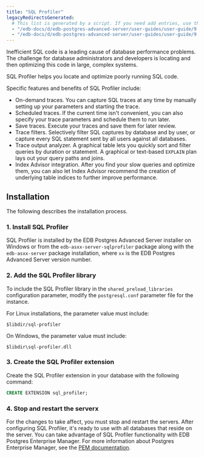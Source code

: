 ```yaml
---
title: "SQL Profiler"
legacyRedirectsGenerated:
  # This list is generated by a script. If you need add entries, use the `legacyRedirects` key.
  - "/edb-docs/d/edb-postgres-advanced-server/user-guides/user-guide/9.6/EDB_Postgres_Advanced_Server_Guide.1.58.html"
  - "/edb-docs/d/edb-postgres-advanced-server/user-guides/user-guide/9.5/EDB_Postgres_Enterprise_Guide.1.128.html"
---
```


<div id="sql_profiler" class="registered_link"></div>

Inefficient SQL code is a leading cause of database performance problems. The challenge for database administrators and developers is locating and then optimizing this code in large, complex systems.

SQL Profiler helps you locate and optimize poorly running SQL code.

Specific features and benefits of SQL Profiler include:

-   On-demand traces. You can capture SQL traces at any time by manually setting up your parameters and starting the trace.
-   Scheduled traces. If the current time isn't convenient, you can also specify your trace parameters and schedule them to run later.
-   Save traces. Execute your traces and save them for later review.
-   Trace filters. Selectively filter SQL captures by database and by user, or capture every SQL statement sent by all users against all databases.
-   Trace output analyzer. A graphical table lets you quickly sort and filter queries by duration or statement. A graphical or text-based `EXPLAIN` plan lays out your query paths and joins.
-   Index Advisor integration. After you find your slow queries and optimize them, you can also let Index Advisor recommend the creation of underlying table indices to further improve performance.

## Installation

The following describes the installation process.

### 1. Install SQL Profiler

SQL Profiler is installed by the EDB Postgres Advanced Server installer on Windows or from the `edb-asxx-server-sqlprofiler` package along with the `edb-asxx-server` package installation, where `xx` is the EDB Postgres Advanced Server version number.

### 2. Add the SQL Profiler library

To include the SQL Profiler library in the `shared_preload_libraries` configuration parameter, modify the `postgresql.conf` parameter file for the instance.

For Linux installations, the parameter value must include:

```text
$libdir/sql-profiler
```

On Windows, the parameter value must include:

```text
$libdir\sql-profiler.dll
```

### 3. Create the SQL Profiler extension

Create the SQL Profiler extension in your database with the following command:

```sql
CREATE EXTENSION sql_profiler;
```

### 4. Stop and restart the serverx

For the changes to take affect, you must stop and restart the servers. After configuring SQL Profiler, it's ready to use with all databases that reside on the server. You can take advantage of SQL Profiler functionality with EDB Postgres Enterprise Manager. For more information about Postgres Enterprise Manager, see the [PEM documentation](/pem/latest).

